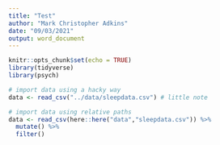 ```yaml
---
title: "Test"
author: "Mark Christopher Adkins"
date: "09/03/2021"
output: word_document
---
```


```r
knitr::opts_chunk$set(echo = TRUE)
library(tidyverse)
library(psych)
```

```r
# import data using a hacky way
data <- read_csv("../data/sleepdata.csv") # little note

# import data using relative paths
data <- read_csv(here::here("data","sleepdata.csv")) %>% 
  mutate() %>%
  filter()
```

